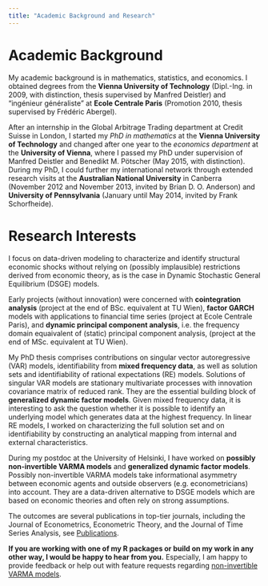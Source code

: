 ```yaml
---
title: "Academic Background and Research"
---
```


# Academic Background

My academic background is in mathematics,  statistics, and economics. 
I obtained degrees from the **Vienna University of Technology** (Dipl.-Ing. in 2009, with distinction, thesis supervised by Manfred Deistler) and "ingénieur généraliste" at **Ecole Centrale Paris** (Promotion 2010, thesis supervised by Frédéric Abergel).

After an internship in the Global Arbitrage Trading department at Credit Suisse in London, I started my *PhD in mathematics* at the **Vienna University of Technology** and changed after one year to the *economics department* at the **University of Vienna**, where I passed my PhD under supervision of Manfred Deistler and Benedikt M. Pötscher (May 2015, with distinction). 
During my PhD, I could further my international network through extended research visits at the **Australian National University** in Canberra (November 2012 and November 2013, invited by Brian D. O. Anderson) and **University of Pennsylvania** (January until May 2014, invited by Frank Schorfheide). 

<!-- I am currently working (as principal investigator) on my project funded by from the Fund of the University of Helsinki.   -->
<!-- Previously, I have acted as principal investigator of a project funded by the Jubilee Fund of the Austrian National Bank at TU Wien.  -->
<!-- Here,  you can find more information on these projects.  -->

<!-- From April 2018 to March 2019, I acted as substitute professor for Martin Wagner's W3 professorship at the TU Dortmund. -->
<!-- Previously, I conducted research on Nonlinear and Non-Gaussian Time Series Models with Macroeconomic and Financial Applications, see also here,  as postdoctoral researcher in Markku Lanne's and Pentti Saikkonen's research group at the University of Helsinki. -->

# Research Interests

I focus on data-driven modeling to characterize and identify structural economic shocks without relying on (possibly implausible) restrictions derived from economic theory, as is the case in Dynamic Stochastic General Equilibrium (DSGE) models. 

Early projects (without innovation) were concerned with **cointegration analysis** (project at the end of BSc. equivalent at TU Wien), **factor GARCH** models with applications to financial time series (project at Ecole Centrale Paris), and **dynamic principal component analysis**, i.e. the frequency domain equaivalent of (static) principal component analysis, (project at the end of MSc. equivalent at TU Wien).

My PhD thesis comprises contributions on singular vector autoregressive (VAR) models, identifiability from **mixed frequency data**, as well as solution sets and identifiability of rational expectations (RE) models. 
Solutions of singular VAR models are stationary multivariate processes with innovation covariance matrix of reduced rank. 
They are the essential building block of **generalized dynamic factor models**. 
Given mixed frequency data, it is interesting to ask the question whether it is possible to identify an underlying model which generates data at the highest frequency. 
In linear RE models, I worked on characterizing the full solution set and on identifiability by constructing an analytical mapping from internal and external characteristics.

During my postdoc at the University of Helsinki, I have worked on **possibly non-invertible VARMA models** and **generalized dynamic factor models**.
Possibly non-invertible VARMA models take informational asymmetry between economic agents and outside observers (e.g. econometricians) into account.
They are a data-driven alternative to DSGE models which are based on economic theories and often rely on strong assumptions.

The outcomes are several publications in top-tier journals, including the Journal of Econometrics, Econometric Theory, and the Journal of Time Series Analysis, see [Publications](research_abstracts.html).

<!-- the identification of the static shock transmission matrix using higher moments (as well as independence and non-Gaussianity), treated in my job market paper “Structural identification of VARMA models using non-Gaussianity and independence”, as well as the identification of determinantal root location, treated in my working paper “Semi-Parametric Estimation of Multivariate Possibly Non-Causal and Possibly Non-Invertible Time Series Models”, presented at the NBER-NSF Time Series meeting 2019. Both identifiability problems cannot be solved with second moments only. -->

<!-- Moreover, I am developing parametrizations of multivariate stationary stochastic processes with singular rational spectral density.  -->
<!-- In a (submitted) working paper entitled “Identifiability of Structural Singular Vector Autoregressive Models” (joint with Alexander Braumann), we analyze over-, exact, and under-identification of singular VAR models involving structural restrictions.  -->
<!-- In an early working paper entitled “Realization and Estimation of Singular Rational Spectral Factors with Right-Matrix Fraction Descriptions” (joint with Juho Koistinen), we developed a flexible parametrization which is expected to be more convenient for estimation purposes than VAR systems. -->

<!-- Last, I am finishing my work on identifiability analysis of RE models.  -->
<!-- This project has two goals:  -->

<!-- * I want to connect recent work on characterization of solutions of RE models with the workhorse RE model developed by C.A. Sims.  -->
<!--   It turns out that the martingale difference approach and the Wiener-Hopf factorization are closely connected to Sims' method.  -->
<!-- * Second, the analysis with the martingale difference approach and the Wiener-Hopf factorization lends itself to the analysis of the mapping from internal and external characteristics, i.e. to the analysis of solutions of RE models (including indeterminate equilibria).  -->

**If you are working with one of my R packages or build on my work in any other way, I would be happy to hear from you.**
Especially, I am happy to provide feedback or help out with feature requests regarding [non-invertible VARMA models](https://github.com/bfunovits/svarmawhf).




<!-- In addition to finishing the projects mentioned above, I have two funding applications under review.  -->

<!-- The first one is a joint application with three other postdoctoral researchers or assistant professors in which we plan to work on methods for analyzing Big Dependent Data.  -->
<!-- In particular, we want to investigate methods for targeted linear and non-linear dimension reduction. Important data structures to be analyzed include mixed-type variables, where some components might be discrete-valued.  -->

<!-- The second one deals with a identifiability of structural econometric models and their evaluation by data-driven methods.  -->
<!-- It is a continuation of the research projects at TU Wien and University of Helsinki.  -->
<!-- Higher order cumulant spectra will be used to characterise all (non-invertible, non-causal) spectral factors of a given spectral density.  -->
<!-- Moreover, it is planned to develop new estimators, tests, and bootstrap procedures building on the insights generated from higher order cumulant spectra of stationary stochastic processes.  -->
<!-- An important area for which we have initial plans for a funding application is modeling sparsity in multivariate time series models through networks. -->
